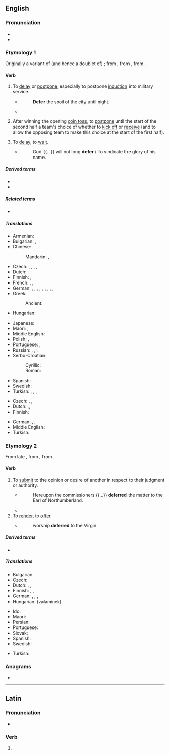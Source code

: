 ==English==

===Pronunciation===
* {{IPA|en|/dɪˈfɜː(ɹ)/}}
* {{rhymes|en|ɜː(r)}}

===Etymology 1===
{{PIE root|en|bʰer}}
Originally a variant of (and hence a doublet of) {{doublet|en|differ|notext=1}}; from {{inh|en|enm|differren|t=to postpone|id=to postpone}}, from {{der|en|fro|differer}}, from {{der|en|la|differō}}. 

====Verb====
{{en-verb|deferr}}

# {{lb|en|transitive}} To [[delay]] or [[postpone]]; especially to postpone [[induction]] into military service.
#* {{rfdate|en|and other bibliographic particulars, eg, title of work, page, url, act, scene, line}} {{w|William Shakespeare}}
#*: '''Defer''' the spoil of the city until night.
#* {{quote-book|en|year=1818|author=Mary Shelley| title=Frankenstein| chapter=3| url=http://ebooks.adelaide.edu.au/s/shelley/mary/s53f/chapter3.html| passage=My departure for Ingolstadt, which had been '''deferred''' by these events, was now again determined upon.}}
# {{lb|en|American football}} After winning the opening [[coin toss]], to [[postpone]] until the start of the second half a team's choice of whether to [[kick off]] or [[receive]] (and to allow the opposing team to make this choice at the start of the first half).
# {{lb|en|intransitive}} To [[delay]], to [[wait]].
#* {{rfdate|en|and other bibliographic particulars, eg, title of work, page, url}} {{w|John Milton}}
#*: God {{...}} will not long '''defer''' / To vindicate the glory of his name.

=====Derived terms=====
* {{l|en|deferral}}
* {{l|en|deferment}}

=====Related terms=====
* {{l|en|differ}}

=====Translations=====
{{trans-top|(transitive) to delay}}
* Armenian: {{t+|hy|տարկետել}}
* Bulgarian: {{t+|bg|отлагам}}, {{t+|bg|отсрочвам}}
* Chinese:
*: Mandarin: {{t+|cmn|延緩|sc=Hani}}, {{t+|cmn|延缓|tr=yánhuǎn|sc=Hani}}
* Czech: {{t+|cs|odkládat}}, {{t|cs|zpozdit|pf}}, {{t|cs|zdržet|pf}}, {{t|cs|pozdržet|pf}}, {{t|cs|opozdit|pf}}
* Dutch: {{t+|nl|uitstellen}}
* Finnish: {{t+|fi|lykätä}}, {{t|fi|myöhentää}}
* French: {{t+|fr|différer}}, {{t+|fr|reporter}}, {{t+|fr|remettre}}
* German: {{t+|de|aufschieben}}, {{t+|de|aufheben}}, {{t+|de|verzögern}}, {{t+|de|vertagen}}, {{t+|de|verschieben}}, {{t|de|zurückstellen}}, {{t|de|hinausschieben}}, {{t+|de|stunden}}, {{t+|de|aussetzen}}, {{t|de|den Vortritt lassen}}
* Greek:
*: Ancient: {{t|grc|ἀναβάλλω}}
* Hungarian: {{t+|hu|elhalaszt}}
{{trans-mid}}
* Japanese: {{t+|ja|延期|tr=えんきする, enki suru|alt=延期する|sc=Jpan}}
* Maori: {{t|mi|tinaku}}, {{t|mi|whakatārewa}}
* Middle English: {{t|enm|differren}}
* Polish: {{t+|pl|odraczać}}, {{t+|pl|odroczyć}}
* Portuguese: {{t+|pt|adiar}}, {{t|pt|pospor}}
* Russian: {{t+|ru|откла́дывать|impf}}, {{t+|ru|отложи́ть|pf}}, {{t+|ru|отсро́чивать|impf}}, {{t+|ru|отсро́чить|pf}}
* Serbo-Croatian:
*: Cyrillic: {{t|sh|одгодити}}
*: Roman: {{t+|sh|odgoditi}}
* Spanish: {{t+|es|diferir}}
* Swedish: {{t+|sv|skjuta upp}}
* Turkish: {{t+|tr|geciktirmek}}, {{t+|tr|tehir etmek}}, {{t+|tr|bekletmek}}, {{t+|tr|yubatmak}}
{{trans-bottom}}

{{trans-top|(intransitive) to delay}}
* Czech: {{t+|cs|váhat|impf}}, {{t|cs|vyčkávat|impf}}, {{t+|cs|otálet|impf}}
* Dutch: {{t+|nl|talmen}},{{t+|nl|dralen}},
* Finnish: {{t+|fi|viivytellä}}
{{trans-mid}}
* German: {{t+|de|abwarten}}, {{t|de|zuwarten}}, {{t+|de|zögern}}
* Middle English: {{t|enm|differren}}
* Turkish: {{t+|tr|gecikmek}}
{{trans-bottom}}

===Etymology 2===
From late {{inh|en|enm|differren|t=to refer for judgement|id=to refer for judgement}}, from {{der|en|frm|déférer}}, from {{der|en|la|dēferō}}.

====Verb====
{{en-verb|deferr}}

# {{lb|en|legal|intransitive}} To [[submit]] to the opinion or desire of another in respect to their judgment or authority.
#* {{rfdate|en|and other bibliographic particulars, eg, title of work, page, url}} {{w|Francis Bacon}}
#*: Hereupon the commissioners {{...}} '''deferred''' the matter to the Earl of Northumberland.
#* {{RQ:Conrad Heart of Darkness|part=II|passage="Well, I must '''defer''' to your judgment. You are captain," he said with marked civility.}}
# To [[render]], to [[offer]].
#* {{rfdate|en|and other bibliographic particulars, eg, title of work, page, url, full name of author}} {{w|Brevint}}
#*: worship '''deferred''' to the Virgin

=====Derived terms=====
* {{l|en|deference}}

=====Translations=====
{{trans-top|to submit to the opinion or desire of another}}
* Bulgarian: {{t+|bg|отстъпвам}}
* Czech: {{t|cs|podrobit se|pf}}
* Dutch: {{t|nl|zich voegen}}, {{t+|nl|conformeren}}, {{t+|nl|onderwerpen}}
* Finnish: {{t+|fi|mukautua}}, {{t+|fi|myöntyä}}, {{t+|fi|taipua}}
* German: {{t|de|sich fügen}}, {{t+|de|nachgeben}}, {{t|de|sich beugen}}, {{t|de|sich einlassen auf}}
* Hungarian: {{t+|hu|enged}} (valaminek)
{{trans-mid}}
* Ido: {{t+|io|deferencar}}
* Maori: {{t|mi|whakamiramira}}
* Persian: {{t|fa|تمکین کردن|tr=tamkin kardan|sc=fa-Arab}}
* Portuguese: {{t+|pt|deferir}}
* Slovak: {{t|sk|podvoliť sa}}
* Spanish: {{t+|es|deferir}}
* Swedish: {{t|sv|hänskjuta}}
{{trans-bottom}}

{{checktrans-top}}
* Turkish: {{t+check|tr|ertelemek}}
{{trans-mid}}
{{trans-bottom}}

===Anagrams===
* {{anagrams|en|a=deefr|freed|refed}}

----

==Latin==

===Pronunciation===
* {{la-IPA|dēfer}}

===Verb===
{{la-verb-form|dēfer}}

# {{inflection of|la|dēferō||2|s|pres|actv|impr}}